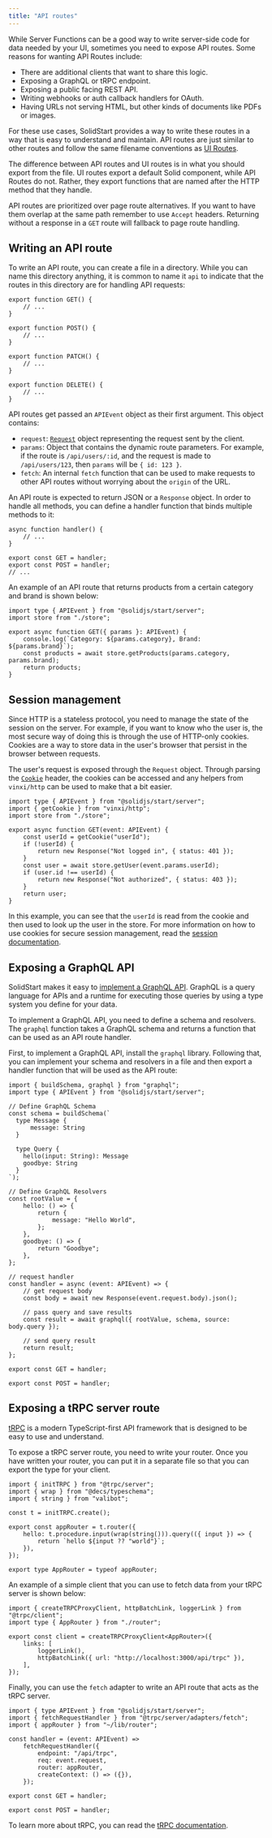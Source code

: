 ```yaml
---
title: "API routes"
---
```


While Server Functions can be a good way to write server-side code for data needed by your UI, sometimes you need to expose API routes.
Some reasons for wanting API Routes include:

- There are additional clients that want to share this logic.
- Exposing a GraphQL or tRPC endpoint.
- Exposing a public facing REST API.
- Writing webhooks or auth callback handlers for OAuth.
- Having URLs not serving HTML, but other kinds of documents like PDFs or images.

For these use cases, SolidStart provides a way to write these routes in a way that is easy to understand and maintain.
API routes are just similar to other routes and follow the same filename conventions as [UI Routes](/solid-start/building-your-application/routing).

The difference between API routes and UI routes is in what you should export from the file.
UI routes export a default Solid component, while API Routes do not.
Rather, they export functions that are named after the HTTP method that they handle.

<Callout>

API routes are prioritized over page route alternatives.
If you want to have them overlap at the same path remember to use `Accept` headers.
Returning without a response in a `GET` route will fallback to page route handling.

</Callout>

## Writing an API route

To write an API route, you can create a file in a directory.
While you can name this directory anything, it is common to name it `api` to indicate that the routes in this directory are for handling API requests:

```tsx title="routes/api/test.ts"
export function GET() {
	// ...
}

export function POST() {
	// ...
}

export function PATCH() {
	// ...
}

export function DELETE() {
	// ...
}
```

API routes get passed an `APIEvent` object as their first argument.
This object contains:

- `request`: [`Request`](https://developer.mozilla.org/en-US/docs/Web/API/Request) object representing the request sent by the client.
- `params`: Object that contains the dynamic route parameters. For example, if the route is `/api/users/:id`, and the request is made to `/api/users/123`, then `params` will be `{ id: 123 }`.
- `fetch`: An internal `fetch` function that can be used to make requests to other API routes without worrying about the `origin` of the URL.

An API route is expected to return JSON or a `Response` object.
In order to handle all methods, you can define a handler function that binds multiple methods to it:

```tsx title="routes/api/all.ts"
async function handler() {
	// ...
}

export const GET = handler;
export const POST = handler;
// ...
```

An example of an API route that returns products from a certain category and brand is shown below:

```tsx title="routes/api/product/[category]/[brand].ts"
import type { APIEvent } from "@solidjs/start/server";
import store from "./store";

export async function GET({ params }: APIEvent) {
	console.log(`Category: ${params.category}, Brand: ${params.brand}`);
	const products = await store.getProducts(params.category, params.brand);
	return products;
}
```

## Session management

Since HTTP is a stateless protocol, you need to manage the state of the session on the server.
For example, if you want to know who the user is, the most secure way of doing this is through the use of HTTP-only cookies.
Cookies are a way to store data in the user's browser that persist in the browser between requests.

The user's request is exposed through the `Request` object.
Through parsing the [`Cookie`](https://developer.mozilla.org/en-US/docs/Web/HTTP/Headers/Cookie) header, the cookies can be accessed and any helpers from `vinxi/http` can be used to make that a bit easier.

```tsx
import type { APIEvent } from "@solidjs/start/server";
import { getCookie } from "vinxi/http";
import store from "./store";

export async function GET(event: APIEvent) {
	const userId = getCookie("userId");
	if (!userId) {
		return new Response("Not logged in", { status: 401 });
	}
	const user = await store.getUser(event.params.userId);
	if (user.id !== userId) {
		return new Response("Not authorized", { status: 403 });
	}
	return user;
}
```

In this example, you can see that the `userId` is read from the cookie and then used to look up the user in the store.
For more information on how to use cookies for secure session management, read the [session documentation](/solid-start/advanced/session).

## Exposing a GraphQL API

SolidStart makes it easy to [implement a GraphQL API](https://graphql.org/).
GraphQL is a query language for APIs and a runtime for executing those queries by using a type system you define for your data.

To implement a GraphQL API, you need to define a schema and resolvers.
The `graphql` function takes a GraphQL schema and returns a function that can be used as an API route handler.

First, to implement a GraphQL API, install the `graphql` library.
Following that, you can implement your schema and resolvers in a file and then export a handler function that will be used as the API route:

```tsx title="routes/graphql.ts"
import { buildSchema, graphql } from "graphql";
import type { APIEvent } from "@solidjs/start/server";

// Define GraphQL Schema
const schema = buildSchema(`
  type Message {
      message: String
  }

  type Query {
    hello(input: String): Message
    goodbye: String
  }
`);

// Define GraphQL Resolvers
const rootValue = {
	hello: () => {
		return {
			message: "Hello World",
		};
	},
	goodbye: () => {
		return "Goodbye";
	},
};

// request handler
const handler = async (event: APIEvent) => {
	// get request body
	const body = await new Response(event.request.body).json();

	// pass query and save results
	const result = await graphql({ rootValue, schema, source: body.query });

	// send query result
	return result;
};

export const GET = handler;

export const POST = handler;
```

## Exposing a tRPC server route

[tRPC](https://trpc.io/) is a modern TypeScript-first API framework that is designed to be easy to use and understand.

To expose a tRPC server route, you need to write your router.
Once you have written your router, you can put it in a separate file so that you can export the type for your client.

```tsx title="lib/router.ts"
import { initTRPC } from "@trpc/server";
import { wrap } from "@decs/typeschema";
import { string } from "valibot";

const t = initTRPC.create();

export const appRouter = t.router({
	hello: t.procedure.input(wrap(string())).query(({ input }) => {
		return `hello ${input ?? "world"}`;
	}),
});

export type AppRouter = typeof appRouter;
```

An example of a simple client that you can use to fetch data from your tRPC server is shown below:

```tsx title="lib/trpc.ts"
import { createTRPCProxyClient, httpBatchLink, loggerLink } from "@trpc/client";
import type { AppRouter } from "./router";

export const client = createTRPCProxyClient<AppRouter>({
	links: [
		loggerLink(),
		httpBatchLink({ url: "http://localhost:3000/api/trpc" }),
	],
});
```

Finally, you can use the `fetch` adapter to write an API route that acts as the tRPC server.

```tsx title="routes/api/trpc/[trpc].ts"
import { type APIEvent } from "@solidjs/start/server";
import { fetchRequestHandler } from "@trpc/server/adapters/fetch";
import { appRouter } from "~/lib/router";

const handler = (event: APIEvent) =>
	fetchRequestHandler({
		endpoint: "/api/trpc",
		req: event.request,
		router: appRouter,
		createContext: () => ({}),
	});

export const GET = handler;

export const POST = handler;
```

To learn more about tRPC, you can read the [tRPC documentation](https://trpc.io/docs).
